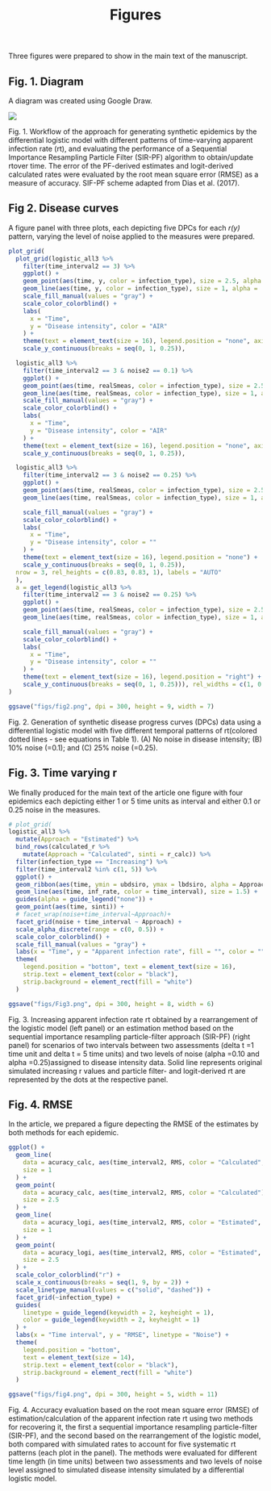 % Figures

Three figures were prepared to show in the main text of the manuscript.


## Fig. 1. Diagram

A diagram was created using Google Draw.

<div align = center>
<img src = "figs/fig1.png">
</div>

Fig. 1. Workflow of the approach for generating synthetic epidemics by the differential logistic model with different patterns of time-varying apparent infection rate (rt), and evaluating the performance of a Sequential Importance Resampling Particle Filter (SIR-PF) algorithm to obtain/update rtover time. The error of the PF-derived estimates and logit-derived calculated rates were evaluated by the root mean square error (RMSE) as a measure of accuracy. SIF-PF scheme adapted from Dias et al. (2017).

## Fig 2. Disease curves

A figure panel with three plots, each depicting five DPCs for each _r(y)_ pattern, varying the level of noise applied to the measures were prepared.

```r
plot_grid(
  plot_grid(logistic_all3 %>%
    filter(time_interval2 == 3) %>%
    ggplot() +
    geom_point(aes(time, y, color = infection_type), size = 2.5, alpha = 1) +
    geom_line(aes(time, y, color = infection_type), size = 1, alpha = .6) +
    scale_fill_manual(values = "gray") +
    scale_color_colorblind() +
    labs(
      x = "Time",
      y = "Disease intensity", color = "AIR"
    ) +
    theme(text = element_text(size = 16), legend.position = "none", axis.title.x = element_text(color = "white")) +
    scale_y_continuous(breaks = seq(0, 1, 0.25)),

  logistic_all3 %>%
    filter(time_interval2 == 3 & noise2 == 0.1) %>%
    ggplot() +
    geom_point(aes(time, realSmeas, color = infection_type), size = 2.5, alpha = 1) +
    geom_line(aes(time, realSmeas, color = infection_type), size = 1, alpha = .6) +
    scale_fill_manual(values = "gray") +
    scale_color_colorblind() +
    labs(
      x = "Time",
      y = "Disease intensity", color = "AIR"
    ) +
    theme(text = element_text(size = 16), legend.position = "none", axis.title.x = element_text(color = "white")) +
    scale_y_continuous(breaks = seq(0, 1, 0.25)),

  logistic_all3 %>%
    filter(time_interval2 == 3 & noise2 == 0.25) %>%
    ggplot() +
    geom_point(aes(time, realSmeas, color = infection_type), size = 2.5, alpha = 1) +
    geom_line(aes(time, realSmeas, color = infection_type), size = 1, alpha = .6) +

    scale_fill_manual(values = "gray") +
    scale_color_colorblind() +
    labs(
      x = "Time",
      y = "Disease intensity", color = ""
    ) +
    theme(text = element_text(size = 16), legend.position = "none") +
    scale_y_continuous(breaks = seq(0, 1, 0.25)),
  nrow = 3, rel_heights = c(0.83, 0.83, 1), labels = "AUTO"
  ),
  a = get_legend(logistic_all3 %>%
    filter(time_interval2 == 3 & noise2 == 0.25) %>%
    ggplot() +
    geom_point(aes(time, realSmeas, color = infection_type), size = 2.5, alpha = 1) +
    geom_line(aes(time, realSmeas, color = infection_type), size = 1, alpha = .6) +

    scale_fill_manual(values = "gray") +
    scale_color_colorblind() +
    labs(
      x = "Time",
      y = "Disease intensity", color = ""
    ) +
    theme(text = element_text(size = 16), legend.position = "right") +
    scale_y_continuous(breaks = seq(0, 1, 0.25))), rel_widths = c(1, 0.4)
)

ggsave("figs/fig2.png", dpi = 300, height = 9, width = 7)
```


Fig. 2. Generation of synthetic disease progress curves (DPCs) data using a differential logistic model with five different temporal patterns of rt(colored dotted lines - see equations in Table 1). (A) No noise in disease intensity; (B) 10% noise (=0.1); and (C) 25% noise (=0.25).

## Fig. 3. Time varying r

We finally produced for the main text of the article one figure with four epidemics each depicting either 1 or 5 time units as interval and either 0.1 or 0.25 noise in the measures.


```r
# plot_grid(
logistic_all3 %>%
  mutate(Approach = "Estimated") %>%
  bind_rows(calculated_r %>%
    mutate(Approach = "Calculated", sinti = r_calc)) %>%
  filter(infection_type == "Increasing") %>%
  filter(time_interval2 %in% c(1, 5)) %>%
  ggplot() +
  geom_ribbon(aes(time, ymin = ubdsiro, ymax = lbdsiro, alpha = Approach, fill = "99% CI"), stat = "identity") +
  geom_line(aes(time, inf_rate, color = time_interval), size = 1.5) +
  guides(alpha = guide_legend("none")) +
  geom_point(aes(time, sinti)) +
  # facet_wrap(noise+time_interval~Approach)+
  facet_grid(noise + time_interval ~ Approach) +
  scale_alpha_discrete(range = c(0, 0.5)) +
  scale_color_colorblind() +
  scale_fill_manual(values = "gray") +
  labs(x = "Time", y = "Apparent infection rate", fill = "", color = "") +
  theme(
    legend.position = "bottom", text = element_text(size = 16),
    strip.text = element_text(color = "black"),
    strip.background = element_rect(fill = "white")
  )

ggsave("figs/Fig3.png", dpi = 300, height = 8, width = 6)
```

Fig. 3. Increasing apparent infection rate rt obtained by a rearrangement of the logistic model (left panel) or an estimation method based on the sequential importance resampling particle-filter approach (SIR-PF) (right panel) for scenarios of two intervals between two assessments (delta t =1 time unit and delta t = 5 time units) and two levels of noise (alpha =0.10 and alpha =0.25)assigned to disease intensity data. Solid line represents original simulated increasing r values and particle filter- and logit-derived rt are represented by the dots at the respective panel.

## Fig. 4. RMSE

In the article, we prepared a figure depecting the RMSE of the estimates by both methods for each epidemic.

```r
ggplot() +
  geom_line(
    data = acuracy_calc, aes(time_interval2, RMS, color = "Calculated", linetype = as.factor(noise)),
    size = 1
  ) +
  geom_point(
    data = acuracy_calc, aes(time_interval2, RMS, color = "Calculated"),
    size = 2.5
  ) +
  geom_line(
    data = acuracy_logi, aes(time_interval2, RMS, color = "Estimated", linetype = as.factor(noise)),
    size = 1
  ) +
  geom_point(
    data = acuracy_logi, aes(time_interval2, RMS, color = "Estimated", ),
    size = 2.5
  ) +
  scale_color_colorblind("r") +
  scale_x_continuous(breaks = seq(1, 9, by = 2)) +
  scale_linetype_manual(values = c("solid", "dashed")) +
  facet_grid(~infection_type) +
  guides(
    linetype = guide_legend(keywidth = 2, keyheight = 1),
    color = guide_legend(keywidth = 2, keyheight = 1)
  ) +
  labs(x = "Time interval", y = "RMSE", linetype = "Noise") +
  theme(
    legend.position = "bottom",
    text = element_text(size = 14),
    strip.text = element_text(color = "black"),
    strip.background = element_rect(fill = "white")
  )

ggsave("figs/fig4.png", dpi = 300, height = 5, width = 11)
```


Fig. 4. Accuracy evaluation based on the root mean square error (RMSE) of estimation/calculation of the apparent infection rate rt using two methods for recovering it, the first a sequential importance resampling particle-filter (SIR-PF), and the second based on the rearrangement of the logistic model, both compared with simulated rates to account for five systematic rt patterns (each plot in the panel). The methods were evaluated for different time length (in time units) between two assessments and two levels of noise level assigned to simulated disease intensity simulated by a differential logistic model.